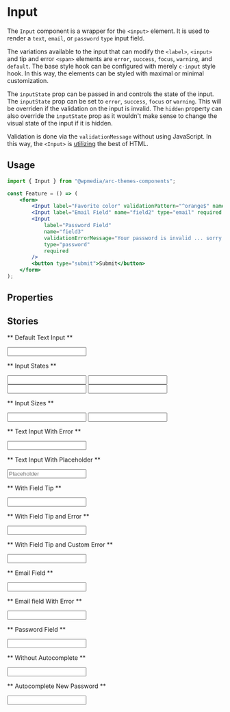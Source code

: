 

<Meta title="Components/Input" component={Input} />

# Input

The `Input` component is a wrapper for the `<input>` element. It is used to render a `text`, `email`, or `password` `type` input field.

The variations available to the input that can modify the `<label>`, `<input>` and tip and error `<span>` elements are `error`, `success`, `focus`, `warning`, and `default`. The base style hook can be configured with merely `c-input` style hook. In this way, the elements can be styled with maximal or minimal customization.

The `inputState` prop can be passed in and controls the state of the input. The `inputState` prop can be set to `error`, `success`, `focus` or `warning`. This will be overriden if the validation on the input is invalid. The `hidden` property can also override the `inputState` prop as it wouldn't make sense to change the visual state of the input if it is hidden.

Validation is done via the `validationMessage` without using JavaScript. In this way, the `<Input>` is [utilizing](https://developer.mozilla.org/en-US/docs/Web/HTML/Attributes/pattern) the best of HTML.

## Usage

```jsx
import { Input } from "@wpmedia/arc-themes-components";

const Feature = () => (
	<form>
		<Input label="Favorite color" validationPattern="^orange$" name="field1" />
		<Input label="Email Field" name="field2" type="email" required />
		<Input
			label="Password Field"
			name="field3"
			validationErrorMessage="Your password is invalid ... sorry."
			type="password"
			required
		/>
		<button type="submit">Submit</button>
	</form>
);
```

## Properties

<ArgsTable of={Input} />

## Stories

** Default Text Input **

<Canvas>
	<Story name="Default Text Input">
		<Input label="Plain Text Field" name="field1" />
	</Story>
</Canvas>

** Input States **

<Canvas>
	<Story name="Input States">
		<Input label="Text Field" name="field1" />
		<Input label="Text Field - Success" name="field2" inputState="success" />
		<Input label="Text Field - Warning" name="field3" inputState="warning" />
		<Input label="Text Field - Error" name="field4" inputState="error" />
	</Story>
</Canvas>

** Input Sizes **

<Canvas>
	<Story name="Input Sizes">
		<Input label="Large" name="field1" />
		<Input label="Small" name="field2" size="small" />
	</Story>
</Canvas>

** Text Input With Error **

<Canvas>
	<Story name="Text Input With Error">
		<Input label="Plain Text Field" name="field3" required showDefaultError />
	</Story>
</Canvas>

** Text Input With Placeholder **

<Canvas>
	<Story name="Text Input With Placeholder">
		<Input label="Plain Text Field" name="field4" placeholder="Placeholder" />
	</Story>
</Canvas>

** With Field Tip **

<Canvas>
	<Story name="With Field Tip">
		<Input label="Plain Text Field" name="field5" tip="Enter some text." />
	</Story>
</Canvas>

** With Field Tip and Error **

<Canvas>
	<Story name="With Field Tip and Error">
		<Input
			label="Plain Text Field"
			name="field6"
			tip="Enter some text."
			required
			showDefaultError
		/>
	</Story>
</Canvas>

** With Field Tip and Custom Error **

<Canvas>
	<Story name="With Field Tip and Custom Error">
		<Input
			label="Plain Text Field"
			name="field7"
			tip="Enter some text."
			required
			showDefaultError
			validationErrorMessage="This is a custom error."
		/>
	</Story>
</Canvas>

** Email Field **

<Canvas>
	<Story name="Email Field">
		<Input
			defaultValue="my@valid.email"
			name="field8"
			type={FIELD_TYPES.EMAIL}
			label="Email Address"
		/>
	</Story>
</Canvas>

** Email field With Error **

<Canvas>
	<Story name="Email field With Error">
		<Input
			defaultValue="my?invalid.email"
			name="field9"
			showDefaultError
			type={FIELD_TYPES.EMAIL}
			label="Email Address"
		/>
	</Story>
</Canvas>

** Password Field **

<Canvas>
	<Story name="Password Field">
		<Input defaultValue="mypassword" name="field10" type={FIELD_TYPES.PASSWORD} label="Password" />
	</Story>
</Canvas>

** Without Autocomplete **

<Canvas>
	<Story name="Without Autocomplete">
		<Input
			defaultValue=""
			name="email"
			type={FIELD_TYPES.EMAIL}
			label="Email Address"
			autoComplete="off"
		/>
	</Story>
</Canvas>

** Autocomplete New Password **

<Canvas>
	<Story name="Autocomplete New Password">
		<Input
			defaultValue=""
			name="password-new-one"
			type={FIELD_TYPES.PASSWORD}
			label="Password"
			autoComplete="new-password"
		/>
	</Story>
</Canvas>
